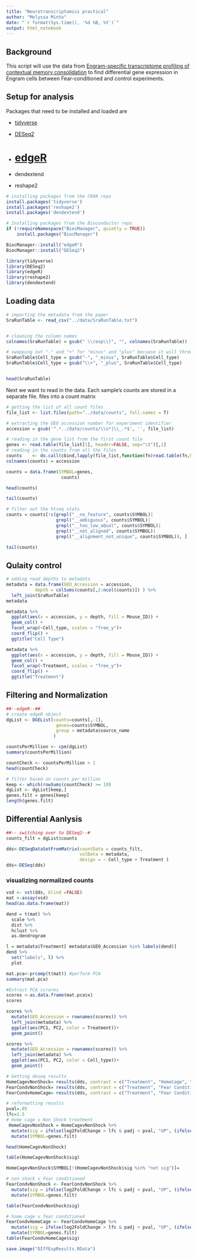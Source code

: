```yaml
---
title: "Neurotranscriptomics practical"
author: "Melyssa Minto"
date: "`r format(Sys.time(), '%d %B, %Y')`"
output: html_notebook
---
```


## Background

This script will use the data from [Engram-specific transcriptome profiling of contextual memory consolidation](https://www.nature.com/articles/s41467-019-09960-x) to find differential gene expression in Engram cells between Fear-conditioned and control experiments.

## Setup for analysis
Packages that need to be installed and loaded are 

+ [tidyverse](https://www.tidyverse.org/packages/)

+ [DESeq2](https://bioconductor.org/packages/release/bioc/html/DESeq2.html)

+ [edgeR](https://bioconductor.org/packages/release/bioc/html/edgeR.html)
=
+ dendextend

+ reshape2

```r
# installing packages from the CRAN repo
install.packages('tidyverse')
install.packages('reshape2')
install.packages('dendextend')

# Installing packages from the Bioconductor repo
if (!requireNamespace("BiocManager", quietly = TRUE))
    install.packages("BiocManager")

BiocManager::install("edgeR")
BiocManager::install("DESeq2")

library(tidyverse)
library(DESeq2)
library(edgeR)
library(reshape2)
library(dendextend)
```

## Loading data

```r
# importing the metadata from the paper
SraRunTable <- read_csv("../data/SraRunTable.txt")


# cleaning the column names
colnames(SraRunTable) = gsub(" \\(exp\\)", "", colnames(SraRunTable))

# swapping out "-" and "+" for "minus" and "plus" becuase it will throw errors otherwise
SraRunTable$Cell_type = gsub("-", "_minus", SraRunTable$Cell_type)
SraRunTable$Cell_type = gsub("\\+", "_plus", SraRunTable$Cell_type)


head(SraRunTable)
```

Next we want to read in the data. Each sample's counts are stored in a separate file. files into a count matrix
```r
# getting the list of all count files
file_list <- list.files(path="../data/counts", full.names = T)

# extracting the GEO accession number for experiment identifier
accession = gsub('^.*../data/counts/\\s*|\\_.*$', '', file_list)

# reading in the gene list from the first count file
genes <- read.table(file_list[1], header=FALSE, sep="\t")[,1]   
# reading in the counts from all the files
counts    <- do.call(cbind,lapply(file_list,function(fn)read.table(fn,header=FALSE, sep="\t")[,2]))
colnames(counts) = accession

counts = data.frame(SYMBOL=genes,
                     counts)

head(counts)
```


```r
tail(counts)
```


```r
# filter out the htseq stats 
counts = counts[!c(grepl("__no_feature", counts$SYMBOL)| 
                   grepl("__ambiguous", counts$SYMBOL)| 
                   grepl("__too_low_aQual", counts$SYMBOL)|  
                   grepl("__not_aligned", counts$SYMBOL)| 
                   grepl("__alignment_not_unique", counts$SYMBOL)), ]

tail(counts)
```



## Qulaity control

```r
# adding read depths to metadata
metadata = data.frame(GEO_Accession = accession,
           depth = colSums(counts[,2:ncol(counts)]) ) %>% 
  left_join(SraRunTable) 
metadata
```

```r
metadata %>% 
  ggplot(aes(x = accession, y = depth, fill = Mouse_ID)) +
  geom_col() +
  facet_wrap(~Cell_type, scales = "free_y")+ 
  coord_flip() +
  ggtitle("Cell Type")
```
```r
metadata %>% 
  ggplot(aes(x = accession, y = depth, fill = Mouse_ID)) +
  geom_col() +
  facet_wrap(~Treatment, scales = "free_y")+ 
  coord_flip() +
  ggtitle("Treatment")
```


## Filtering and Normalization

```r
##--edgeR--##
# create edgeR object
dgList <- DGEList(counts=counts[,-1], 
                   genes=counts$SYMBOL, 
                   group = metadata$source_name 
                  )
```


```r
countsPerMillion <- cpm(dgList)
summary(countsPerMillion)
```

```r
countCheck <- countsPerMillion > 1
head(countCheck)
```

```r
# filter based on counts per million
keep <- which(rowSums(countCheck) >= 10)
dgList <- dgList[keep,]
genes.filt = genes[keep]
length(genes.filt)
```


## Differential Aanlysis
```r
##-- switching over to DESeq2--#
counts_filt = dgList$counts

dds<-DESeqDataSetFromMatrix(countData = counts_filt,
                            colData = metadata,
                            design = ~ Cell_type + Treatment ) 
dds<-DESeq(dds)

```
### visualizing normalized counts
```r

vsd <- vst(dds, blind =FALSE)
mat <-assay(vsd)
head(as.data.frame(mat))
```
```r
dend = t(mat) %>% 
  scale %>% 
  dist %>% 
  hclust %>% 
  as.dendrogram 

l = metadata$Treatment[ metadata$GEO_Accession %in% labels(dend)]
dend %>% 
  set("labels", l) %>% 
  plot

```
```r
mat.pca<-prcomp(t(mat)) #perform PCA
summary(mat.pca)
```

```r
#Extract PCA scrores
scores <-as.data.frame(mat.pca$x) 
scores

```

```r
scores %>% 
  mutate(GEO_Accession = rownames(scores)) %>% 
  left_join(metadata) %>% 
  ggplot(aes(PC1, PC2, color = Treatment))+
  geom_point()

scores %>% 
  mutate(GEO_Accession = rownames(scores)) %>% 
  left_join(metadata) %>% 
  ggplot(aes(PC1, PC2, color = Cell_type))+
  geom_point()

```


```r
# Getting deseq results 
HomeCagevNonShock= results(dds, contrast = c("Treatment", "HomeCage", "Non Shock"), tidy = TRUE)
FearCondvNonShock= results(dds, contrast = c("Treatment", "Fear Conditioned", "Non Shock"), tidy = TRUE)
FearCondvHomeCage= results(dds, contrast = c("Treatment", "Fear Conditioned", "HomeCage"), tidy = TRUE)

```

```r
# reformatting results
pval=.05
lfc=1.5
# Home cage v Non Shock treatment
 HomeCagevNonShock = HomeCagevNonShock %>% 
  mutate(sig = ifelse(log2FoldChange > lfc & padj < pval, "UP", (ifelse(log2FoldChange < -lfc & padj < pval, "DOWN", "not sig")) )) %>% 
  mutate(SYMBOL=genes.filt)

head(HomeCagevNonShock)
```

```r
table(HomeCagevNonShock$sig)
```
```r
HomeCagevNonShock$SYMBOL[!(HomeCagevNonShock$sig %in% "not sig")]=
```

```r
# non shock v Fear conditioned
FearCondvNonShock <- FearCondvNonShock %>% 
  mutate(sig = ifelse(log2FoldChange > lfc & padj < pval, "UP", (ifelse(log2FoldChange < -lfc & padj < pval, "DOWN", "not sig")) ))%>% 
  mutate(SYMBOL=genes.filt)

table(FearCondvNonShock$sig)
```

```r
# home cage v fear conditioned
FearCondvHomeCage <- FearCondvHomeCage %>% 
  mutate(sig = ifelse(log2FoldChange > lfc & padj < pval, "UP", (ifelse(log2FoldChange < -lfc & padj < pval, "DOWN", "not sig")) ))%>% 
  mutate(SYMBOL=genes.filt)
table(FearCondvHomeCage$sig)
```

```r
save.image("DIffExpResults.RData")
```
